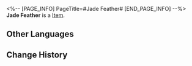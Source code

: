 <%-- [PAGE_INFO]
PageTitle=#Jade Feather#
[END_PAGE_INFO] --%>
{{Item Infobox
|id          = 262
|image       = Item Jade Feather.png{{subst:void|<!--$UPLOAD:<<SpriteOutput/ItemFigures/262.png>-<Item Jade Feather.png>-<Item Icons>>-->}}
|type        = 
|invCategory = Valuables
|rarity      = 5
|effect      = 
|description = Used to exchange for rewards at the Jokes Come True shop.
|source1     = [[Forgotten Hall]]
|source2     = [[Pure Fiction]]
|source3     = [[Apocalyptic Shadow]]
}}
{{Description|In 2104 AE, Fomenko &mdash; a Candelagraphos scribe &mdash; obtained a mute parrot. She took great care of it, but it still only lived less than a decade. To commemorate her mute friend, Fomenko made quills out of the ten outermost feathers of the parrot's wings. One of these was for herself, while the other nine were stored in a vault.<br />She used her quills to annotate for an entire Amber Era, preserving vast swathes of ancient documents on the verge of being lost. At her funeral, her peers and students burst into tears because "a lamp that illuminated our cosmic past had been snuffed out."<br />It wasn't until people went over Fomenko's legacy that they finally realized that the scribe had been writing nothing but lies with her quills.<br /><br />''"Since the beginning of human history, the birds have been observing all the glory, folly, and glorious and foolish things humans have accomplished. The birds know. The birds take part. The birds remain silent."''}}
'''Jade Feather''' is a [[Item]].

==Other Languages==
{{Other Languages
|en   = Jade Feather
|zhs  = 璧羽
|zht  = 璧羽
|ja   = 璧羽
|ko   = 옥 깃털
|es   = Pluma de jade
|fr   = Plume de jade
|ru   = Нефритовое перо
|th   = Jade Feather
|vi   = Lông Vũ Ngọc
|de   = Jadefeder
|id   = Jade Feather
|pt   = Pena de Jade
}}

==Change History==
{{Change History|1.6}}